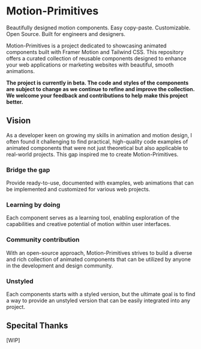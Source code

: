# Motion-Primitives

Beautifully designed motion components. Easy copy-paste. Customizable. Open Source. Built for engineers and designers.

Motion-Primitives is a project dedicated to showcasing animated components built with Framer Motion and Tailwind CSS. This repository offers a curated collection of reusable components designed to enhance your web applications or marketing websites with beautiful, smooth animations.

**The project is currently in beta. The code and styles of the components are subject to change as we continue to refine and improve the collection. We welcome your feedback and contributions to help make this project better.**

## Vision

As a developer keen on growing my skills in animation and motion design, I often found it challenging to find practical, high-quality code examples of animated components that were not just theoretical but also applicable to real-world projects. This gap inspired me to create Motion-Primitives.

### Bridge the gap

Provide ready-to-use, documented with examples, web animations that can be implemented and customized for various web projects.

### Learning by doing

Each component serves as a learning tool, enabling exploration of the capabilities and creative potential of motion within user interfaces.

### Community contribution

With an open-source approach, Motion-Primitives strives to build a diverse and rich collection of animated components that can be utilized by anyone in the development and design community.

### Unstyled

Each components starts with a styled version, but the ultimate goal is to find a way to provide an unstyled version that can be easily integrated into any project.

## Specital Thanks

[WIP]
